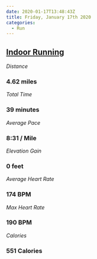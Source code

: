 ```yaml
---
date: 2020-01-17T13:48:43Z
title: Friday, January 17th 2020
categories:
  - Run
---
```

## [Indoor Running](https://www.strava.com/activities/3026794902)

_Distance_

### 4.62 miles

_Total Time_

### 39 minutes

_Average Pace_

### 8:31 / Mile

_Elevation Gain_

### 0 feet

_Average Heart Rate_

### 174 BPM

_Max Heart Rate_

### 190 BPM

_Calories_

### 551 Calories